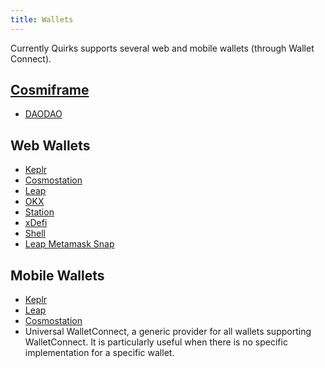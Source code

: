 ```yaml
---
title: Wallets
---
```


Currently Quirks supports several web and mobile wallets (through
Wallet Connect).

## [Cosmiframe](https://github.com/DA0-DA0/cosmiframe)

- [DAODAO](https://daodao.zone/)

## Web Wallets

- [Keplr](https://www.keplr.app/)
- [Cosmostation](https://cosmostation.io/products/cosmostation_extension)
- [Leap](https://www.leapwallet.io/)
- [OKX](https://okx.com/)
- [Station](https://station.terra.money/)
- [xDefi](https://www.xdefi.io/)
- [Shell](https://shellwallet.io/)
- [Leap Metamask Snap](https://www.leapwallet.io/snaps)

## Mobile Wallets

- [Keplr](https://www.keplr.app/)
- [Leap](https://www.leapwallet.io/)
- [Cosmostation](https://cosmostation.io/products/cosmostation_mobile)
- Universal WalletConnect, a generic provider for all wallets supporting
  WalletConnect. It is particularly useful when there is no specific
  implementation for a specific wallet.
